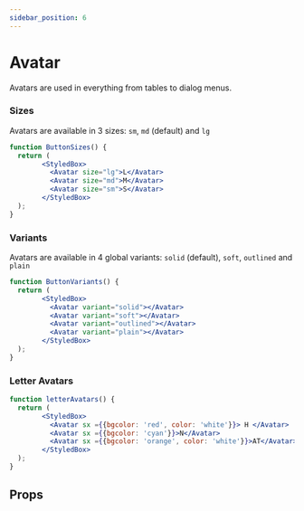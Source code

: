 ```yaml
---
sidebar_position: 6
---
```



# Avatar

Avatars are used in everything from tables to dialog menus.

### Sizes

Avatars are available in 3 sizes: `sm`, `md` (default) and `lg`

```jsx live
function ButtonSizes() {
  return (
        <StyledBox>
          <Avatar size="lg">L</Avatar>
          <Avatar size="md">M</Avatar>
          <Avatar size="sm">S</Avatar>
        </StyledBox>
  );
}
```
### Variants

Avatars are available in 4 global variants: `solid` (default), `soft`, `outlined` and `plain`

```jsx live
function ButtonVariants() {
  return (
        <StyledBox>
          <Avatar variant="solid"></Avatar>
          <Avatar variant="soft"></Avatar>
          <Avatar variant="outlined"></Avatar>
          <Avatar variant="plain"></Avatar>
        </StyledBox>
  );
}
```

### Letter Avatars

```jsx live
function letterAvatars() {
  return (
        <StyledBox>
          <Avatar sx ={{bgcolor: 'red', color: 'white'}}> H </Avatar>
          <Avatar sx ={{bgcolor: 'cyan'}}>N</Avatar>
          <Avatar sx ={{bgcolor: 'orange', color: 'white'}}>AT</Avatar>
        </StyledBox>
  );
}
```

## Props

<PropsTable name="Avatar" />
